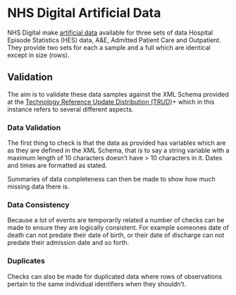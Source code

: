 # NHS Digital Artificial Data

NHS Digital make [artificial data](https://digital.nhs.uk/services/artificial-data) available for three sets of data
Hospital Episode Statistics (HES) data, A&E, Admitted Patient Care and Outpatient. They provide two sets for each a
sample and a full which are identical except in size (rows).

## Validation

The aim is to validate these data samples against the XML Schema provided at the [Technology Reference Update Distribution
(TRUD)](https://isd.digital.nhs.uk/trud/users/guest/filters/0/home)+ which in this instance refers to several different
aspects.

### Data Validation

The first thing to check is that the data as provided has variables which are as they are defined in the XML Schema,
that is to say a string variable with a maximum length of 10 characters doesn't have > 10 characters in it. Dates and
times are formatted as stated.

Summaries of data completeness can then be made to show how much missing data there is.

### Data Consistency

Because a lot of events are temporarily related a number of checks can be made to ensure they are logically
consistent. For example someones date of death can not predate their date of birth, or their date of discharge can not
predate their admission date and so forth.

### Duplicates

Checks can also be made for duplicated data where rows of observations pertain to the same individual identifiers when
they shouldn't.
